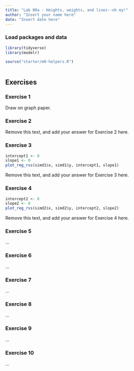 ```yaml
---
title: "Lab 08a - Heights, weights, and lines--oh my!"
author: "Insert your name here"
date: "Insert date here"
---
```


### Load packages and data

```r
library(tidyverse)
library(modelr)

source("starter/m8-helpers.R")
```

```r

```

## Exercises


### Exercise 1

Draw on graph paper.

### Exercise 2

Remove this text, and add your answer for Exercise 2 here.


### Exercise 3

```r
intercept1 <- 0
slope1 <- 0
plot_reg_rss(simd1$x, simd1$y, intercept1, slope1)
```

Remove this text, and add your answer for Exercise 3 here.

### Exercise 4

```r
intercept2 <- 0
slope2 <- 0
plot_reg_rss(simd2$x, simd2$y, intercept2, slope2)
```

Remove this text, and add your answer for Exercise 4 here.

### Exercise 5

...

### Exercise 6

...

### Exercise 7

...


### Exercise 8

...


### Exercise 9

...


### Exercise 10

...